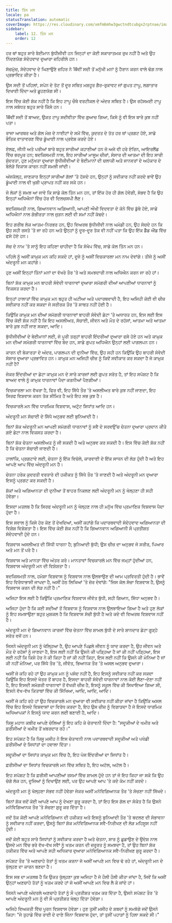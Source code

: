 ```yaml
---
title: ਤਿੰਨ ਮਨ
locale: pa
statusTranslation: automatic
coverImage: https://res.cloudinary.com/xmfm6mhw3gwctndtcubgx2rptnae/image/upload/v1741354419/small_cover_la_gran_rebelion_28716e29d2.webp
sidebar:
    label: 12. ਤਿੰਨ ਮਨ
    order: 12
---
```

ਹਰ ਥਾਂ ਬਹੁਤ ਸਾਰੇ ਬੇਈਮਾਨ ਬੁੱਧੀਜੀਵੀ ਹਨ ਜਿਨ੍ਹਾਂ ਦਾ ਕੋਈ ਸਕਾਰਾਤਮਕ ਰੁਖ ਨਹੀਂ ਹੈ ਅਤੇ ਉਹ ਨਿੰਦਣਯੋਗ ਸੰਦੇਹਵਾਦ ਦੁਆਰਾ ਜ਼ਹਿਰੀਲੇ ਹਨ।

ਸੱਚਮੁੱਚ, ਸੰਦੇਹਵਾਦ ਦੇ ਘਿਣਾਉਣੇ ਜ਼ਹਿਰ ਨੇ 18ਵੀਂ ਸਦੀ ਤੋਂ ਮਨੁੱਖੀ ਮਨਾਂ ਨੂੰ ਹੈਰਾਨ ਕਰਨ ਵਾਲੇ ਢੰਗ ਨਾਲ ਪ੍ਰਭਾਵਿਤ ਕੀਤਾ ਹੈ।

ਉਸ ਸਦੀ ਤੋਂ ਪਹਿਲਾਂ, ਸਪੇਨ ਦੇ ਤੱਟ ਤੋਂ ਦੂਰ ਸਥਿਤ ਮਸ਼ਹੂਰ ਗੈਰ-ਰੁਕਾਵਟ ਜਾਂ ਗੁਪਤ ਟਾਪੂ, ਲਗਾਤਾਰ ਦਿਖਾਈ ਦਿੰਦਾ ਅਤੇ ਛੂਹਣਯੋਗ ਸੀ।

ਇਸ ਵਿੱਚ ਕੋਈ ਸ਼ੱਕ ਨਹੀਂ ਹੈ ਕਿ ਇਹ ਟਾਪੂ ਚੌਥੇ ਵਰਟੀਕਲ ਦੇ ਅੰਦਰ ਸਥਿਤ ਹੈ। ਉਸ ਰਹੱਸਮਈ ਟਾਪੂ ਨਾਲ ਸਬੰਧਤ ਬਹੁਤ ਸਾਰੇ ਕਿੱਸੇ ਹਨ।

18ਵੀਂ ਸਦੀ ਤੋਂ ਬਾਅਦ, ਉਕਤ ਟਾਪੂ ਸਦੀਵੀਤਾ ਵਿੱਚ ਗੁਆਚ ਗਿਆ, ਕਿਸੇ ਨੂੰ ਵੀ ਇਸ ਬਾਰੇ ਕੁਝ ਨਹੀਂ ਪਤਾ।

ਰਾਜਾ ਆਰਥਰ ਅਤੇ ਗੋਲ ਮੇਜ਼ ਦੇ ਨਾਈਟਾਂ ਦੇ ਸਮੇਂ ਵਿੱਚ, ਕੁਦਰਤ ਦੇ ਤੱਤ ਹਰ ਥਾਂ ਪ੍ਰਗਟ ਹੋਏ, ਸਾਡੇ ਭੌਤਿਕ ਵਾਤਾਵਰਣ ਵਿੱਚ ਡੂੰਘਾਈ ਨਾਲ ਪ੍ਰਵੇਸ਼ ਕਰਦੇ ਹੋਏ।

ਏਲਫ, ਜੀਨੀ ਅਤੇ ਪਰੀਆਂ ਬਾਰੇ ਬਹੁਤ ਸਾਰੀਆਂ ਕਹਾਣੀਆਂ ਹਨ ਜੋ ਅਜੇ ਵੀ ਹਰੇ ਏਰਿਨ, ਆਇਰਲੈਂਡ ਵਿੱਚ ਭਰਪੂਰ ਹਨ; ਬਦਕਿਸਮਤੀ ਨਾਲ, ਇਹ ਸਾਰੀਆਂ ਮਾਸੂਮ ਚੀਜ਼ਾਂ, ਸੰਸਾਰ ਦੀ ਆਤਮਾ ਦੀ ਇਹ ਸਾਰੀ ਸੁੰਦਰਤਾ, ਹੁਣ ਮਨੁੱਖਤਾ ਦੁਆਰਾ ਬੁੱਧੀਜੀਵੀਆਂ ਦੇ ਬੇਈਮਾਨਾਂ ਦੀ ਚਲਾਕੀ ਅਤੇ ਜਾਨਵਰਾਂ ਦੇ ਅਹੰਕਾਰ ਦੇ ਬੇਲੋੜੇ ਵਿਕਾਸ ਕਾਰਨ ਨਹੀਂ ਸਮਝੀ ਜਾਂਦੀ।

ਅੱਜਕੱਲ੍ਹ, ਜਾਣਕਾਰ ਇਨ੍ਹਾਂ ਸਾਰੀਆਂ ਗੱਲਾਂ 'ਤੇ ਹੱਸਦੇ ਹਨ, ਉਨ੍ਹਾਂ ਨੂੰ ਸਵੀਕਾਰ ਨਹੀਂ ਕਰਦੇ ਭਾਵੇਂ ਉਹ ਡੂੰਘਾਈ ਨਾਲ ਵੀ ਖੁਸ਼ੀ ਪ੍ਰਾਪਤ ਨਹੀਂ ਕਰ ਸਕੇ ਹਨ।

ਜੇ ਲੋਕਾਂ ਨੂੰ ਸਮਝ ਆ ਜਾਵੇ ਕਿ ਸਾਡੇ ਕੋਲ ਤਿੰਨ ਮਨ ਹਨ, ਤਾਂ ਇੱਕ ਹੋਰ ਹੀ ਗੱਲ ਹੋਵੇਗੀ, ਸੰਭਵ ਹੈ ਕਿ ਉਹ ਇਨ੍ਹਾਂ ਅਧਿਐਨਾਂ ਵਿੱਚ ਹੋਰ ਵੀ ਦਿਲਚਸਪੀ ਲੈਣ।

ਬਦਕਿਸਮਤੀ ਨਾਲ, ਗਿਆਨਵਾਨ ਅਗਿਆਨੀ, ਆਪਣੀ ਔਖੀ ਵਿਦਵਤਾ ਦੇ ਕੋਨੇ ਵਿੱਚ ਡੁੱਬੇ ਹੋਏ, ਸਾਡੇ ਅਧਿਐਨਾਂ ਨਾਲ ਗੰਭੀਰਤਾ ਨਾਲ ਜੁੜਨ ਲਈ ਵੀ ਸਮਾਂ ਨਹੀਂ ਕੱਢਦੇ।

ਇਹ ਗਰੀਬ ਲੋਕ ਆਤਮ-ਨਿਰਭਰ ਹਨ, ਉਹ ਵਿਅਰਥ ਬੁੱਧੀਜੀਵੀ ਨਾਲ ਘਮੰਡੀ ਹਨ, ਉਹ ਸੋਚਦੇ ਹਨ ਕਿ ਉਹ ਸਹੀ ਰਸਤੇ 'ਤੇ ਜਾ ਰਹੇ ਹਨ ਅਤੇ ਉਨ੍ਹਾਂ ਨੂੰ ਦੂਰ-ਦੂਰ ਤੱਕ ਵੀ ਨਹੀਂ ਪਤਾ ਕਿ ਉਹ ਇੱਕ ਡੈੱਡ ਐਂਡ ਵਿੱਚ ਫਸੇ ਹੋਏ ਹਨ।

ਸੱਚ ਦੇ ਨਾਮ 'ਤੇ ਸਾਨੂੰ ਇਹ ਕਹਿਣਾ ਚਾਹੀਦਾ ਹੈ ਕਿ ਸੰਖੇਪ ਵਿੱਚ, ਸਾਡੇ ਕੋਲ ਤਿੰਨ ਮਨ ਹਨ।

ਪਹਿਲੇ ਨੂੰ ਅਸੀਂ ਕਾਮੁਕ ਮਨ ਕਹਿ ਸਕਦੇ ਹਾਂ, ਦੂਜੇ ਨੂੰ ਅਸੀਂ ਵਿਚਕਾਰਲਾ ਮਨ ਨਾਮ ਦੇਵਾਂਗੇ। ਤੀਜੇ ਨੂੰ ਅਸੀਂ ਅੰਦਰੂਨੀ ਮਨ ਕਹਾਂਗੇ।

ਹੁਣ ਅਸੀਂ ਇਨ੍ਹਾਂ ਤਿੰਨਾਂ ਮਨਾਂ ਦਾ ਵੱਖਰੇ ਤੌਰ 'ਤੇ ਅਤੇ ਸਮਝਦਾਰੀ ਨਾਲ ਅਧਿਐਨ ਕਰਨ ਜਾ ਰਹੇ ਹਾਂ।

ਬਿਨਾਂ ਸ਼ੱਕ ਕਾਮੁਕ ਮਨ ਬਾਹਰੀ ਸੰਵੇਦੀ ਧਾਰਨਾਵਾਂ ਦੁਆਰਾ ਸਮੱਗਰੀ ਦੀਆਂ ਆਪਣੀਆਂ ਧਾਰਨਾਵਾਂ ਨੂੰ ਵਿਕਸਤ ਕਰਦਾ ਹੈ।

ਇਨ੍ਹਾਂ ਹਾਲਾਤਾਂ ਵਿੱਚ ਕਾਮੁਕ ਮਨ ਬਹੁਤ ਹੀ ਘਟੀਆ ਅਤੇ ਪਦਾਰਥਵਾਦੀ ਹੈ, ਇਹ ਅਜਿਹੀ ਕੋਈ ਵੀ ਚੀਜ਼ ਸਵੀਕਾਰ ਨਹੀਂ ਕਰ ਸਕਦਾ ਜੋ ਸਰੀਰਕ ਤੌਰ 'ਤੇ ਸਾਬਤ ਨਹੀਂ ਹੋਈ ਹੈ।

ਕਿਉਂਕਿ ਕਾਮੁਕ ਮਨ ਦੀਆਂ ਸਮੱਗਰੀ ਧਾਰਨਾਵਾਂ ਬਾਹਰੀ ਸੰਵੇਦੀ ਡੇਟਾ 'ਤੇ ਅਧਾਰਤ ਹਨ, ਇਸ ਲਈ ਇਸ ਵਿੱਚ ਕੋਈ ਸ਼ੱਕ ਨਹੀਂ ਹੈ ਕਿ ਇਹ ਅਸਲੀਅਤ, ਸੱਚਾਈ, ਜੀਵਨ ਅਤੇ ਮੌਤ ਦੇ ਰਹੱਸਾਂ, ਆਤਮਾ ਅਤੇ ਆਤਮਾ ਬਾਰੇ ਕੁਝ ਨਹੀਂ ਜਾਣ ਸਕਦਾ, ਆਦਿ।

ਬੁੱਧੀਜੀਵੀਆਂ ਦੇ ਬੇਈਮਾਨਾਂ ਲਈ, ਜੋ ਪੂਰੀ ਤਰ੍ਹਾਂ ਬਾਹਰੀ ਇੰਦਰੀਆਂ ਦੁਆਰਾ ਫਸੇ ਹੋਏ ਹਨ ਅਤੇ ਕਾਮੁਕ ਮਨ ਦੀਆਂ ਸਮੱਗਰੀ ਧਾਰਨਾਵਾਂ ਵਿੱਚ ਬੰਦ ਹਨ, ਸਾਡੇ ਗੁਪਤ ਅਧਿਐਨ ਉਨ੍ਹਾਂ ਲਈ ਪਾਗਲਪਨ ਹਨ।

ਕਾਰਨ ਦੀ ਬੇਕਾਰਤਾ ਦੇ ਅੰਦਰ, ਪਾਗਲਪਨ ਦੀ ਦੁਨੀਆ ਵਿੱਚ, ਉਹ ਸਹੀ ਹਨ ਕਿਉਂਕਿ ਉਹ ਬਾਹਰੀ ਸੰਵੇਦੀ ਸੰਸਾਰ ਦੁਆਰਾ ਪ੍ਰਭਾਵਿਤ ਹਨ। ਕਾਮੁਕ ਮਨ ਅਜਿਹੀ ਚੀਜ਼ ਨੂੰ ਕਿਵੇਂ ਸਵੀਕਾਰ ਕਰ ਸਕਦਾ ਹੈ ਜੋ ਕਾਮੁਕ ਨਹੀਂ ਹੈ?

ਜੇਕਰ ਇੰਦਰੀਆਂ ਦਾ ਡੇਟਾ ਕਾਮੁਕ ਮਨ ਦੇ ਸਾਰੇ ਕਾਰਜਾਂ ਲਈ ਗੁਪਤ ਸਰੋਤ ਹੈ, ਤਾਂ ਇਹ ਸਪੱਸ਼ਟ ਹੈ ਕਿ ਬਾਅਦ ਵਾਲੇ ਨੂੰ ਕਾਮੁਕ ਧਾਰਨਾਵਾਂ ਪੈਦਾ ਕਰਨੀਆਂ ਪੈਣਗੀਆਂ।

ਵਿਚਕਾਰਲਾ ਮਨ ਵੱਖਰਾ ਹੈ, ਫਿਰ ਵੀ, ਇਹ ਸਿੱਧੇ ਤੌਰ 'ਤੇ ਅਸਲੀਅਤ ਬਾਰੇ ਕੁਝ ਨਹੀਂ ਜਾਣਦਾ, ਇਹ ਸਿਰਫ ਵਿਸ਼ਵਾਸ ਕਰਨ ਤੱਕ ਸੀਮਿਤ ਹੈ ਅਤੇ ਇਹ ਸਭ ਕੁਝ ਹੈ।

ਵਿਚਕਾਰਲੇ ਮਨ ਵਿੱਚ ਧਾਰਮਿਕ ਵਿਸ਼ਵਾਸ, ਅਟੁੱਟ ਸਿਧਾਂਤ ਆਦਿ ਹਨ।

ਅੰਦਰੂਨੀ ਮਨ ਸੱਚਾਈ ਦੇ ਸਿੱਧੇ ਅਨੁਭਵ ਲਈ ਬੁਨਿਆਦੀ ਹੈ।

ਬਿਨਾਂ ਸ਼ੱਕ ਅੰਦਰੂਨੀ ਮਨ ਆਪਣੀ ਸਮੱਗਰੀ ਧਾਰਨਾਵਾਂ ਨੂੰ ਸਵੈ ਦੇ ਸਰਵਉੱਚ ਚੇਤਨਾ ਦੁਆਰਾ ਪ੍ਰਦਾਨ ਕੀਤੇ ਗਏ ਡੇਟਾ ਨਾਲ ਵਿਕਸਤ ਕਰਦਾ ਹੈ।

ਬਿਨਾਂ ਸ਼ੱਕ ਚੇਤਨਾ ਅਸਲੀਅਤ ਨੂੰ ਜੀ ਸਕਦੀ ਹੈ ਅਤੇ ਅਨੁਭਵ ਕਰ ਸਕਦੀ ਹੈ। ਇਸ ਵਿੱਚ ਕੋਈ ਸ਼ੱਕ ਨਹੀਂ ਹੈ ਕਿ ਚੇਤਨਾ ਸੱਚਾਈ ਜਾਣਦੀ ਹੈ।

ਹਾਲਾਂਕਿ, ਪ੍ਰਗਟਾਵੇ ਲਈ, ਚੇਤਨਾ ਨੂੰ ਇੱਕ ਵਿਚੋਲੇ, ਕਾਰਵਾਈ ਦੇ ਇੱਕ ਸਾਧਨ ਦੀ ਲੋੜ ਹੁੰਦੀ ਹੈ ਅਤੇ ਇਹ ਆਪਣੇ ਆਪ ਵਿੱਚ ਅੰਦਰੂਨੀ ਮਨ ਹੈ।

ਚੇਤਨਾ ਹਰੇਕ ਕੁਦਰਤੀ ਵਰਤਾਰੇ ਦੀ ਹਕੀਕਤ ਨੂੰ ਸਿੱਧੇ ਤੌਰ 'ਤੇ ਜਾਣਦੀ ਹੈ ਅਤੇ ਅੰਦਰੂਨੀ ਮਨ ਦੁਆਰਾ ਇਸਨੂੰ ਪ੍ਰਗਟ ਕਰ ਸਕਦੀ ਹੈ।

ਸ਼ੱਕਾਂ ਅਤੇ ਅਗਿਆਨਤਾ ਦੀ ਦੁਨੀਆ ਤੋਂ ਬਾਹਰ ਨਿਕਲਣ ਲਈ ਅੰਦਰੂਨੀ ਮਨ ਨੂੰ ਖੋਲ੍ਹਣਾ ਹੀ ਸਹੀ ਹੋਵੇਗਾ।

ਇਸਦਾ ਮਤਲਬ ਹੈ ਕਿ ਸਿਰਫ ਅੰਦਰੂਨੀ ਮਨ ਨੂੰ ਖੋਲ੍ਹਣ ਨਾਲ ਹੀ ਮਨੁੱਖ ਵਿੱਚ ਪ੍ਰਮਾਣਿਕ ​​ਵਿਸ਼ਵਾਸ ਪੈਦਾ ਹੁੰਦਾ ਹੈ।

ਇਸ ਸਵਾਲ ਨੂੰ ਕਿਸੇ ਹੋਰ ਕੋਣ ਤੋਂ ਦੇਖਦਿਆਂ, ਅਸੀਂ ਕਹਾਂਗੇ ਕਿ ਪਦਾਰਥਵਾਦੀ ਸੰਦੇਹਵਾਦ ਅਗਿਆਨਤਾ ਦੀ ਵਿਸ਼ੇਸ਼ ਵਿਸ਼ੇਸ਼ਤਾ ਹੈ। ਇਸ ਵਿੱਚ ਕੋਈ ਸ਼ੱਕ ਨਹੀਂ ਹੈ ਕਿ ਗਿਆਨਵਾਨ ਅਗਿਆਨੀ ਸੌ ਪ੍ਰਤੀਸ਼ਤ ਸੰਦੇਹਵਾਦੀ ਹੁੰਦੇ ਹਨ।

ਵਿਸ਼ਵਾਸ ਅਸਲੀਅਤ ਦੀ ਸਿੱਧੀ ਧਾਰਨਾ ਹੈ; ਬੁਨਿਆਦੀ ਬੁੱਧੀ; ਉਸ ਚੀਜ਼ ਦਾ ਅਨੁਭਵ ਜੋ ਸਰੀਰ, ਪਿਆਰ ਅਤੇ ਮਨ ਤੋਂ ਪਰੇ ਹੈ।

ਵਿਸ਼ਵਾਸ ਅਤੇ ਮਾਨਤਾ ਵਿੱਚ ਅੰਤਰ ਕਰੋ। ਮਾਨਤਾਵਾਂ ਵਿਚਕਾਰਲੇ ਮਨ ਵਿੱਚ ਜਮ੍ਹਾਂ ਹੁੰਦੀਆਂ ਹਨ, ਵਿਸ਼ਵਾਸ ਅੰਦਰੂਨੀ ਮਨ ਦੀ ਵਿਸ਼ੇਸ਼ਤਾ ਹੈ।

ਬਦਕਿਸਮਤੀ ਨਾਲ, ਹਮੇਸ਼ਾ ਵਿਸ਼ਵਾਸ ਨੂੰ ਵਿਸ਼ਵਾਸ ਨਾਲ ਉਲਝਾਉਣ ਦੀ ਆਮ ਪ੍ਰਵਿਰਤੀ ਹੁੰਦੀ ਹੈ। ਭਾਵੇਂ ਇਹ ਵਿਰੋਧਾਭਾਸੀ ਜਾਪਦਾ ਹੈ, ਅਸੀਂ ਹੇਠ ਲਿਖਿਆਂ 'ਤੇ ਜ਼ੋਰ ਦੇਵਾਂਗੇ: "ਜਿਸ ਕੋਲ ਸੱਚਾ ਵਿਸ਼ਵਾਸ ਹੈ, ਉਸਨੂੰ ਵਿਸ਼ਵਾਸ ਕਰਨ ਦੀ ਲੋੜ ਨਹੀਂ ਹੈ।"

ਅਜਿਹਾ ਇਸ ਲਈ ਹੈ ਕਿਉਂਕਿ ਪ੍ਰਮਾਣਿਕ ​​ਵਿਸ਼ਵਾਸ ਜੀਵੰਤ ਬੁੱਧੀ, ਸਹੀ ਗਿਆਨ, ਸਿੱਧਾ ਅਨੁਭਵ ਹੈ।

ਅਜਿਹਾ ਹੁੰਦਾ ਹੈ ਕਿ ਕਈ ਸਦੀਆਂ ਤੋਂ ਵਿਸ਼ਵਾਸ ਨੂੰ ਵਿਸ਼ਵਾਸ ਨਾਲ ਉਲਝਾਇਆ ਗਿਆ ਹੈ ਅਤੇ ਹੁਣ ਲੋਕਾਂ ਨੂੰ ਇਹ ਸਮਝਾਉਣਾ ਬਹੁਤ ਮੁਸ਼ਕਲ ਹੈ ਕਿ ਵਿਸ਼ਵਾਸ ਸੱਚੀ ਬੁੱਧੀ ਹੈ ਅਤੇ ਕਦੇ ਵੀ ਵਿਅਰਥ ਵਿਸ਼ਵਾਸ ਨਹੀਂ ਹੈ।

ਅੰਦਰੂਨੀ ਮਨ ਦੇ ਗਿਆਨਵਾਨ ਕਾਰਜਾਂ ਵਿੱਚ ਚੇਤਨਾ ਵਿੱਚ ਸ਼ਾਮਲ ਬੁੱਧੀ ਦੇ ਸਾਰੇ ਸ਼ਾਨਦਾਰ ਡੇਟਾ ਗੂੜ੍ਹੇ ਸਰੋਤ ਵਜੋਂ ਹਨ।

ਜਿਸਨੇ ਅੰਦਰੂਨੀ ਮਨ ਨੂੰ ਖੋਲ੍ਹਿਆ ਹੈ, ਉਹ ਆਪਣੇ ਪਿਛਲੇ ਜੀਵਨ ਨੂੰ ਯਾਦ ਕਰਦਾ ਹੈ, ਉਹ ਜੀਵਨ ਅਤੇ ਮੌਤ ਦੇ ਰਹੱਸਾਂ ਨੂੰ ਜਾਣਦਾ ਹੈ, ਇਸ ਲਈ ਨਹੀਂ ਕਿ ਉਸਨੇ ਕੀ ਪੜ੍ਹਿਆ ਹੈ ਜਾਂ ਕੀ ਨਹੀਂ ਪੜ੍ਹਿਆ, ਇਸ ਲਈ ਨਹੀਂ ਕਿ ਕਿਸੇ ਹੋਰ ਨੇ ਕੀ ਕਿਹਾ ਹੈ ਜਾਂ ਕੀ ਨਹੀਂ ਕਿਹਾ, ਇਸ ਲਈ ਨਹੀਂ ਕਿ ਉਸਨੇ ਕੀ ਮੰਨਿਆ ਹੈ ਜਾਂ ਕੀ ਨਹੀਂ ਮੰਨਿਆ, ਪਰ ਸਿੱਧੇ ਤੌਰ 'ਤੇ, ਜੀਵੰਤ, ਭਿਆਨਕ ਤੌਰ 'ਤੇ ਅਸਲ ਅਨੁਭਵ ਦੁਆਰਾ।

ਅਸੀਂ ਜੋ ਕਹਿ ਰਹੇ ਹਾਂ ਉਹ ਕਾਮੁਕ ਮਨ ਨੂੰ ਪਸੰਦ ਨਹੀਂ ਹੈ, ਇਹ ਇਸਨੂੰ ਸਵੀਕਾਰ ਨਹੀਂ ਕਰ ਸਕਦਾ ਕਿਉਂਕਿ ਇਹ ਇਸਦੇ ਖੇਤਰ ਤੋਂ ਬਾਹਰ ਹੈ, ਇਸਦਾ ਬਾਹਰੀ ਸੰਵੇਦੀ ਧਾਰਨਾਵਾਂ ਨਾਲ ਕੋਈ ਲੈਣਾ-ਦੇਣਾ ਨਹੀਂ ਹੈ, ਇਹ ਇਸਦੀ ਸਮੱਗਰੀ ਧਾਰਨਾਵਾਂ ਤੋਂ ਵੱਖਰੀ ਚੀਜ਼ ਹੈ, ਇਸਨੂੰ ਸਕੂਲ ਵਿੱਚ ਕੀ ਸਿਖਾਇਆ ਗਿਆ ਸੀ, ਇਸਨੇ ਵੱਖ-ਵੱਖ ਕਿਤਾਬਾਂ ਵਿੱਚ ਕੀ ਸਿੱਖਿਆ, ਆਦਿ, ਆਦਿ, ਆਦਿ।

ਅਸੀਂ ਜੋ ਕਹਿ ਰਹੇ ਹਾਂ ਉਹ ਵਿਚਕਾਰਲੇ ਮਨ ਦੁਆਰਾ ਵੀ ਸਵੀਕਾਰ ਨਹੀਂ ਕੀਤਾ ਜਾਂਦਾ ਹੈ ਕਿਉਂਕਿ ਅਸਲ ਵਿੱਚ ਇਹ ਇਸਦੇ ਵਿਸ਼ਵਾਸਾਂ ਦਾ ਵਿਰੋਧ ਕਰਦਾ ਹੈ, ਇਹ ਉਸ ਚੀਜ਼ ਨੂੰ ਵਿਗਾੜਦਾ ਹੈ ਜੋ ਇਸਦੇ ਧਾਰਮਿਕ ਅਧਿਆਪਕਾਂ ਨੇ ਇਸਨੂੰ ਯਾਦ ਕਰਨ ਲਈ ਬਣਾਈ ਹੈ, ਆਦਿ।

ਯਿਸੂ ਮਹਾਨ ਕਬੀਰ ਆਪਣੇ ਚੇਲਿਆਂ ਨੂੰ ਇਹ ਕਹਿ ਕੇ ਚੇਤਾਵਨੀ ਦਿੰਦਾ ਹੈ: "ਸਦੂਕੀਆਂ ਦੇ ਖਮੀਰ ਅਤੇ ਫ਼ਰੀਸੀਆਂ ਦੇ ਖਮੀਰ ਤੋਂ ਖ਼ਬਰਦਾਰ ਰਹੋ।"

ਇਹ ਸਪੱਸ਼ਟ ਹੈ ਕਿ ਯਿਸੂ ਮਸੀਹ ਨੇ ਇਸ ਚੇਤਾਵਨੀ ਨਾਲ ਪਦਾਰਥਵਾਦੀ ਸਦੂਕੀਆਂ ਅਤੇ ਪਖੰਡੀ ਫ਼ਰੀਸੀਆਂ ਦੇ ਸਿਧਾਂਤਾਂ ਦਾ ਹਵਾਲਾ ਦਿੱਤਾ।

ਸਦੂਕੀਆਂ ਦਾ ਸਿਧਾਂਤ ਕਾਮੁਕ ਮਨ ਵਿੱਚ ਹੈ, ਇਹ ਪੰਜ ਇੰਦਰੀਆਂ ਦਾ ਸਿਧਾਂਤ ਹੈ।

ਫ਼ਰੀਸੀਆਂ ਦਾ ਸਿਧਾਂਤ ਵਿਚਕਾਰਲੇ ਮਨ ਵਿੱਚ ਸਥਿਤ ਹੈ, ਇਹ ਅਟੱਲ, ਅਟੱਲ ਹੈ।

ਇਹ ਸਪੱਸ਼ਟ ਹੈ ਕਿ ਫ਼ਰੀਸੀ ਆਪਣੀਆਂ ਰਸਮਾਂ ਵਿੱਚ ਸ਼ਾਮਲ ਹੁੰਦੇ ਹਨ ਤਾਂ ਜੋ ਇਹ ਕਿਹਾ ਜਾ ਸਕੇ ਕਿ ਉਹ ਚੰਗੇ ਲੋਕ ਹਨ, ਦੂਜਿਆਂ ਨੂੰ ਦਿਖਾਉਣ ਲਈ, ਪਰ ਉਹ ਆਪਣੇ ਆਪ 'ਤੇ ਕਦੇ ਕੰਮ ਨਹੀਂ ਕਰਦੇ।

ਅੰਦਰੂਨੀ ਮਨ ਨੂੰ ਖੋਲ੍ਹਣਾ ਸੰਭਵ ਨਹੀਂ ਹੋਵੇਗਾ ਜੇਕਰ ਅਸੀਂ ਮਨੋਵਿਗਿਆਨਕ ਤੌਰ 'ਤੇ ਸੋਚਣਾ ਨਹੀਂ ਸਿੱਖਦੇ।

ਬਿਨਾਂ ਸ਼ੱਕ ਜਦੋਂ ਕੋਈ ਆਪਣੇ ਆਪ ਨੂੰ ਦੇਖਣਾ ਸ਼ੁਰੂ ਕਰਦਾ ਹੈ, ਤਾਂ ਇਹ ਇਸ ਗੱਲ ਦਾ ਸੰਕੇਤ ਹੈ ਕਿ ਉਸਨੇ ਮਨੋਵਿਗਿਆਨਕ ਤੌਰ 'ਤੇ ਸੋਚਣਾ ਸ਼ੁਰੂ ਕਰ ਦਿੱਤਾ ਹੈ।

ਜਦੋਂ ਤੱਕ ਕੋਈ ਆਪਣੇ ਮਨੋਵਿਗਿਆਨ ਦੀ ਹਕੀਕਤ ਅਤੇ ਇਸਨੂੰ ਬੁਨਿਆਦੀ ਤੌਰ 'ਤੇ ਬਦਲਣ ਦੀ ਸੰਭਾਵਨਾ ਨੂੰ ਸਵੀਕਾਰ ਨਹੀਂ ਕਰਦਾ, ਉਸਨੂੰ ਬਿਨਾਂ ਸ਼ੱਕ ਮਨੋਵਿਗਿਆਨਕ ਸਵੈ-ਨਿਰੀਖਣ ਦੀ ਲੋੜ ਮਹਿਸੂਸ ਨਹੀਂ ਹੁੰਦੀ।

ਜਦੋਂ ਕੋਈ ਬਹੁਤ ਸਾਰੇ ਸਿਧਾਂਤਾਂ ਨੂੰ ਸਵੀਕਾਰ ਕਰਦਾ ਹੈ ਅਤੇ ਚੇਤਨਾ, ਸਾਰ ਨੂੰ ਛੁਡਾਉਣ ਦੇ ਉਦੇਸ਼ ਨਾਲ ਉਸਦੇ ਮਨ ਵਿੱਚ ਭਰੇ ਵੱਖ-ਵੱਖ ਸਵੈਾਂ ਨੂੰ ਖਤਮ ਕਰਨ ਦੀ ਜ਼ਰੂਰਤ ਨੂੰ ਸਮਝਦਾ ਹੈ, ਤਾਂ ਉਹ ਬਿਨਾਂ ਸ਼ੱਕ ਹਕੀਕਤ ਵਿੱਚ ਅਤੇ ਆਪਣੇ ਸਹੀ ਅਧਿਕਾਰ ਦੁਆਰਾ ਮਨੋਵਿਗਿਆਨਕ ਸਵੈ-ਨਿਰੀਖਣ ਸ਼ੁਰੂ ਕਰਦਾ ਹੈ।

ਸਪੱਸ਼ਟ ਤੌਰ 'ਤੇ ਅਣਚਾਹੇ ਤੱਤਾਂ ਨੂੰ ਖਤਮ ਕਰਨਾ ਜੋ ਅਸੀਂ ਆਪਣੇ ਮਨ ਵਿਚ ਢੋ ਰਹੇ ਹਾਂ, ਅੰਦਰੂਨੀ ਮਨ ਦੇ ਖੁੱਲ੍ਹਣ ਦਾ ਕਾਰਨ ਬਣਦਾ ਹੈ।

ਇਸ ਸਭ ਦਾ ਮਤਲਬ ਹੈ ਕਿ ਉਕਤ ਖੁੱਲ੍ਹਣਾ ਕੁਝ ਅਜਿਹਾ ਹੈ ਜੋ ਹੌਲੀ ਹੌਲੀ ਕੀਤਾ ਜਾਂਦਾ ਹੈ, ਜਿਵੇਂ ਕਿ ਅਸੀਂ ਉਨ੍ਹਾਂ ਅਣਚਾਹੇ ਤੱਤਾਂ ਨੂੰ ਖਤਮ ਕਰਦੇ ਹਾਂ ਜੋ ਅਸੀਂ ਆਪਣੇ ਮਨ ਵਿਚ ਲੈ ਕੇ ਜਾਂਦੇ ਹਾਂ।

ਜਿਸਨੇ ਆਪਣੇ ਅੰਦਰਲੇ ਅਣਚਾਹੇ ਤੱਤਾਂ ਨੂੰ ਸੌ ਪ੍ਰਤੀਸ਼ਤ ਖਤਮ ਕਰ ਦਿੱਤਾ ਹੈ, ਉਸਨੇ ਸਪੱਸ਼ਟ ਤੌਰ 'ਤੇ ਆਪਣੇ ਅੰਦਰੂਨੀ ਮਨ ਨੂੰ ਵੀ ਸੌ ਪ੍ਰਤੀਸ਼ਤ ਖੋਲ੍ਹ ਦਿੱਤਾ ਹੋਵੇਗਾ।

ਅਜਿਹੇ ਵਿਅਕਤੀ ਵਿੱਚ ਪੂਰਨ ਵਿਸ਼ਵਾਸ ਹੋਵੇਗਾ। ਹੁਣ ਤੁਸੀਂ ਮਸੀਹ ਦੇ ਸ਼ਬਦਾਂ ਨੂੰ ਸਮਝੋਗੇ ਜਦੋਂ ਉਸਨੇ ਕਿਹਾ: "ਜੇ ਤੁਹਾਡੇ ਵਿੱਚ ਰਾਈ ਦੇ ਦਾਣੇ ਜਿੰਨਾ ਵਿਸ਼ਵਾਸ ਹੁੰਦਾ, ਤਾਂ ਤੁਸੀਂ ਪਹਾੜਾਂ ਨੂੰ ਹਿਲਾ ਸਕਦੇ ਸੀ।"

